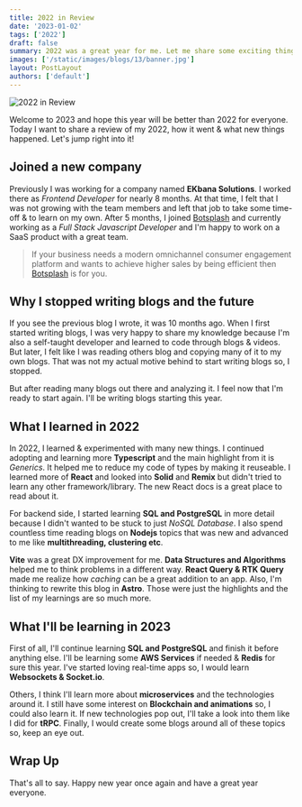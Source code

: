 ```yaml
---
title: 2022 in Review
date: '2023-01-02'
tags: ['2022']
draft: false
summary: 2022 was a great year for me. Let me share some exciting things with you.
images: ['/static/images/blogs/13/banner.jpg']
layout: PostLayout
authors: ['default']
---
```


![2022 in Review](/static/images/blogs/13/banner.jpg)

Welcome to 2023 and hope this year will be better than 2022 for everyone.
Today I want to share a review of my 2022, how it went & what new things happened.
Let's jump right into it!

## Joined a new company

Previously I was working for a company named **EKbana Solutions**. I worked there as _Frontend Developer_ for nearly 8 months.
At that time, I felt that I was not growing with the team members and left that job to take some time-off & to learn on my own.
After 5 months, I joined [Botsplash](https://www.botsplash.com) and currently working as a _Full Stack Javascript Developer_
and I'm happy to work on a SaaS product with a great team.

> If your business needs a modern omnichannel consumer engagement platform and
> wants to achieve higher sales by being efficient then [Botsplash](https://www.botsplash.com) is for you.

## Why I stopped writing blogs and the future

If you see the previous blog I wrote, it was 10 months ago. When I first started writing blogs, I was very happy to share
my knowledge because I'm also a self-taught developer and learned to code through blogs & videos.
But later, I felt like I was reading others blog and copying many of it to my own blogs.
That was not my actual motive behind to start writing blogs so, I stopped.

But after reading many blogs out there and analyzing it. I feel now that I'm ready to start again.
I'll be writing blogs starting this year.

## What I learned in 2022

In 2022, I learned & experimented with many new things. I continued adopting and learning more **Typescript** and the main highlight
from it is _Generics_. It helped me to reduce my code of types by making it reuseable. I learned more of **React** and
looked into **Solid** and **Remix** but didn't tried to learn any other framework/library. The new React docs is a great place to read about it.

For backend side, I started learning **SQL and PostgreSQL** in more detail because I didn't wanted to be stuck to just _NoSQL Database_.
I also spend countless time reading blogs on **Nodejs** topics that was new and advanced to me like **multithreading, clustering etc**.

**Vite** was a great DX improvement for me. **Data Structures and Algorithms** helped me to think problems in a different way.
**React Query & RTK Query** made me realize how _caching_ can be a great addition to an app. Also, I'm thinking to rewrite this blog in **Astro**.
Those were just the highlights and the list of my learnings are so much more.

## What I'll be learning in 2023

First of all, I'll continue learning **SQL and PostgreSQL** and finish it before anything else.
I'll be learning some **AWS Services** if needed & **Redis** for sure this year.
I've started loving real-time apps so, I would learn **Websockets & Socket.io**.

Others, I think I'll learn more about **microservices** and the technologies around it.
I still have some interest on **Blockchain and animations** so, I could also learn it.
If new technologies pop out, I'll take a look into them like I did for **tRPC**.
Finally, I would create some blogs around all of these topics so, keep an eye out.

## Wrap Up

That's all to say. Happy new year once again and have a great year everyone.
